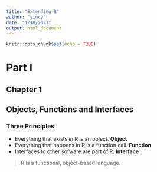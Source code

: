 ```yaml
---
title: "Extending R"
author: "yincy"
date: "1/18/2021"
output: html_document
---
```


```r
knitr::opts_chunk$set(echo = TRUE)
```

# Part I
## Chapter 1  
## Objects, Functions and Interfaces  
### Three Principles  
- Everything that exists in R is an object. **Object**  
- Everything that happens in R is a function call. **Function**  
- Interfaces to other sofware are part of R. **Interface**  

> R is a functional, object-based language.  


